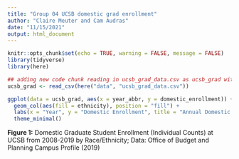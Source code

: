 ```yaml
---
title: "Group 04 UCSB domestic grad enrollment"
author: "Claire Meuter and Cam Audras"
date: "11/15/2021"
output: html_document
---
```


```r
knitr::opts_chunk$set(echo = TRUE, warning = FALSE, message = FALSE)
library(tidyverse)
library(here)
```

```r
## adding new code chunk reading in ucsb_grad_data.csv as ucsb_grad with relative file path -cm
ucsb_grad <- read_csv(here("data", "ucsb_grad_data.csv"))
```

```r
ggplot(data = ucsb_grad, aes(x = year_abbr, y = domestic_enrollment)) +
  geom_col(aes(fill = ethnicity), position = "fill") + 
  labs(x = "Year", y = "Domestic Enrollment", title = "Annual Domestic Enrollment by Ethnicity") +
  theme_minimal()
```

**Figure 1:** Domestic Graduate Student Enrollment (Individual Counts) at UCSB from 2008-2019 by Race/Ethnicity; Data: Office of Budget and Planning Campus Profile (2019)

